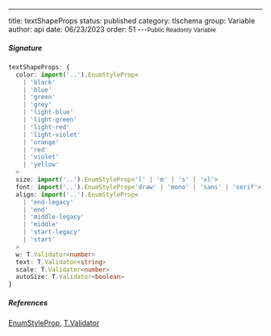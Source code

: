 ---
title: textShapeProps
status: published
category: tlschema
group: Variable
author: api
date: 06/23/2023
order: 51
---<Small>Public Readonly Variable</Small>




##### Signature


```ts
textShapeProps: {
  color: import('..').EnumStyleProp<
    | 'black'
    | 'blue'
    | 'green'
    | 'grey'
    | 'light-blue'
    | 'light-green'
    | 'light-red'
    | 'light-violet'
    | 'orange'
    | 'red'
    | 'violet'
    | 'yellow'
  >
  size: import('..').EnumStyleProp<'l' | 'm' | 's' | 'xl'>
  font: import('..').EnumStyleProp<'draw' | 'mono' | 'sans' | 'serif'>
  align: import('..').EnumStyleProp<
    | 'end-legacy'
    | 'end'
    | 'middle-legacy'
    | 'middle'
    | 'start-legacy'
    | 'start'
  >
  w: T.Validator<number>
  text: T.Validator<string>
  scale: T.Validator<number>
  autoSize: T.Validator<boolean>
}
```

##### References

[EnumStyleProp](/gen/tlschema/EnumStyleProp-class), [T.Validator](/gen/validate/Validator-class)

